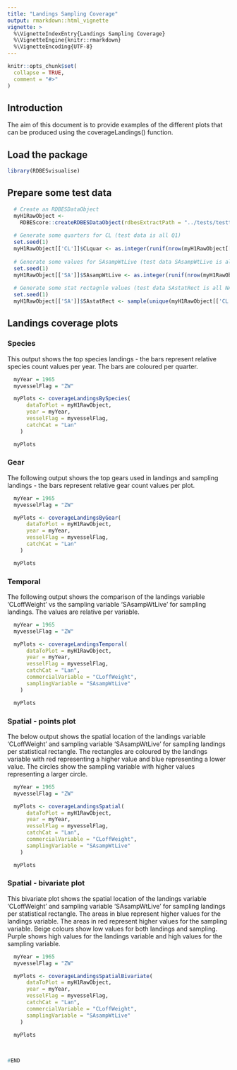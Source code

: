 ```yaml
---
title: "Landings Sampling Coverage"
output: rmarkdown::html_vignette
vignette: >
  %\VignetteIndexEntry{Landings Sampling Coverage}
  %\VignetteEngine{knitr::rmarkdown}
  %\VignetteEncoding{UTF-8}
---
```


```r
knitr::opts_chunk$set(
  collapse = TRUE,
  comment = "#>"
)
```

## Introduction 

The aim of this document is to provide examples of the different plots that can be produced using the coverageLandings() function.


## Load the package

```r
library(RDBESvisualise)
```

## Prepare some test data

```r

  # Create an RDBESDataObject
  myH1RawObject <-
    RDBEScore::createRDBESDataObject(rdbesExtractPath = "../tests/testthat/h1_v_1_19_13")
  
  # Generate some quarters for CL (test data is all Q1)
  set.seed(1)
  myH1RawObject[['CL']]$CLquar <- as.integer(runif(nrow(myH1RawObject[['CL']]), min = 1, max= 4.99))
  
  # Generate some values for SAsampWtLive (test data SAsampWtLive is all NA)
  set.seed(1)
  myH1RawObject[['SA']]$SAsampWtLive <- as.integer(runif(nrow(myH1RawObject[['SA']]), min = 1, max= 200))
  
  # Generate some stat rectagnle values (test data SAstatRect is all NA)
  set.seed(1)
  myH1RawObject[['SA']]$SAstatRect <- sample(unique(myH1RawObject[['CL']]$CLstatRect), size = nrow(myH1RawObject[['SA']]), replace = TRUE)


```


## Landings coverage plots

### Species

This output shows the top species landings - the bars represent relative species count values per year. The bars are coloured per quarter.


```r

  myYear = 1965
  myvesselFlag = "ZW"

  myPlots <- coverageLandingsBySpecies(
      dataToPlot = myH1RawObject,
      year = myYear,
      vesselFlag = myvesselFlag,
      catchCat = "Lan"
    )

  myPlots

```

### Gear

The following output shows the top gears used in landings and sampling landings - the bars represent relative gear count values per plot.


```r

  myYear = 1965
  myvesselFlag = "ZW"

  myPlots <- coverageLandingsByGear(
      dataToPlot = myH1RawObject,
      year = myYear,
      vesselFlag = myvesselFlag,
      catchCat = "Lan"
    )

  myPlots

```


### Temporal

The following output shows the comparison of the landings variable 'CLoffWeight' vs the sampling variable 'SAsampWtLive' for sampling landings. The values are relative per variable.


```r

  myYear = 1965
  myvesselFlag = "ZW"

  myPlots <- coverageLandingsTemporal(
      dataToPlot = myH1RawObject,
      year = myYear,
      vesselFlag = myvesselFlag,
      catchCat = "Lan",
      commercialVariable = "CLoffWeight",
      samplingVariable = "SAsampWtLive"
    )

  myPlots


```


### Spatial - points plot

The below output shows the spatial location of the landings variable 'CLoffWeight' and sampling variable 'SAsampWtLive' for sampling landings per statistical rectangle. The rectangles are coloured by the landings variable with red representing a higher value and blue representing a lower value. The circles show the sampling variable with higher values representing a larger circle. 


```r

  myYear = 1965
  myvesselFlag = "ZW"

  myPlots <- coverageLandingsSpatial(
      dataToPlot = myH1RawObject,
      year = myYear,
      vesselFlag = myvesselFlag,
      catchCat = "Lan",
      commercialVariable = "CLoffWeight",
      samplingVariable = "SAsampWtLive"
    )

  myPlots

```


### Spatial - bivariate plot

This bivariate plot shows the spatial location of the landings variable 'CLoffWeight' and sampling variable 'SAsampWtLive' for sampling landings per statistical rectangle. The areas in blue represent higher values for the landings variable. The areas in red represent higher values for the sampling variable. Beige colours show low values for both landings and sampling. Purple shows high values for the landings variable and high values for the sampling variable.


```r

  myYear = 1965
  myvesselFlag = "ZW"

  myPlots <- coverageLandingsSpatialBivariate(
      dataToPlot = myH1RawObject,
      year = myYear,
      vesselFlag = myvesselFlag,
      catchCat = "Lan",
      commercialVariable = "CLoffWeight",
      samplingVariable = "SAsampWtLive"
    )

  myPlots
  
  
```



```r
#END
```


